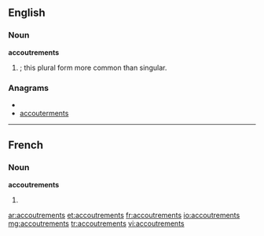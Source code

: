 ==English==

===Noun===
'''accoutrements'''

# {{plural of|[[accoutrement]]|nodot=1}}; this plural form more common than singular.

===Anagrams===
* {{alphagram|acceemnorsttu}}
* [[accouterments#English|accouterments]]

----

==French==

===Noun===
'''accoutrements''' {{m}}

# {{plural of|[[accoutrement]]|lang=fr}}

[[ar:accoutrements]]
[[et:accoutrements]]
[[fr:accoutrements]]
[[io:accoutrements]]
[[mg:accoutrements]]
[[tr:accoutrements]]
[[vi:accoutrements]]
